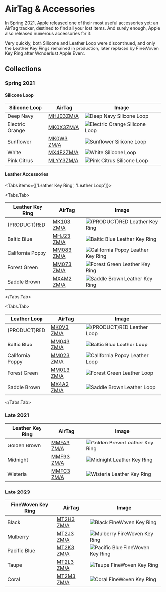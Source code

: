 
# AirTag & Accessories

In Spring 2021, Apple released one of their most useful accessories yet: an AirTag tracker, destined to find all your lost items. And surely enough, Apple also released numerous accessories for it.

Very quickly, both Silicone and Leather Loop were discontinued, and only the Leather Key Rings remained in production, later replaced by FineWoven Key Ring after Wonderlust Apple Event.

## Collections

### Spring 2021

#### Silicone Loop

| Silicone Loop | AirTag | Image |
| --- | --- | --- |
| Deep Navy | [MHJ03<wbr/>ZM/A](/airtag/MHJ03) | ![Deep Navy Silicone Loop](/everyphone/MHJ03.png) |
| Electric Orange | [MK0X3<wbr/>ZM/A](/airtag/MK0X3) | ![Electric Orange Silicone Loop](/everyphone/MK0X3.png) |
| Sunflower | [MK0W3<wbr/>ZM/A](/airtag/MK0W3) | ![Sunflower Silicone Loop](/everyphone/MK0W3.png) |
| White | [MX4F2<wbr/>ZM/A](/airtag/MX4F2) | ![White Silicone Loop](/everyphone/MX4F2.png) |
| Pink Citrus | [MLYY3<wbr/>ZM/A](/airtag/MLYY3) | ![Pink Citrus Silicone Loop](/everyphone/MLYY3.png) |

#### Leather Accessories

<Tabs
  items={['Leather Key Ring', 'Leather Loop']}>

<Tabs.Tab>

| Leather Key Ring | AirTag | Image |
| --- | --- | --- |
| (PRODUCT)RED | [MK103<wbr/>ZM/A](/airtag/MK103) | ![(PRODUCT)RED Leather Key Ring](/everyphone/MK103.png) |
| Baltic Blue | [MHJ23<wbr/>ZM/A](/airtag/MHJ23) | ![Baltic Blue Leather Key Ring](/everyphone/MHJ23.png) |
| California Poppy | [MM083<wbr/>ZM/A](/airtag/MM083) | ![California Poppy Leather Key Ring](/everyphone/MM083.png) |
| Forest Green | [MM073<wbr/>ZM/A](/airtag/MM073) | ![Forest Green Leather Key Ring](/everyphone/MM073.png) |
| Saddle Brown | [MX4M2<wbr/>ZM/A](/airtag/MX4M2) | ![Saddle Brown Leather Key Ring](/everyphone/MX4M2.png) |

</Tabs.Tab>

<Tabs.Tab>

| Leather Loop | AirTag | Image |
| --- | --- | --- |
| (PRODUCT)RED | [MK0V3<wbr/>ZM/A](/airtag/MK0V3) | ![(PRODUCT)RED Leather Loop](/everyphone/MK0V3.png) |
| Baltic Blue | [MM043<wbr/>ZM/A](/airtag/MM043) | ![Baltic Blue Leather Loop](/everyphone/MM043.png) |
| California Poppy | [MM023<wbr/>ZM/A](/airtag/MM023) | ![California Poppy Leather Loop](/everyphone/MM023.png) |
| Forest Green | [MM013<wbr/>ZM/A](/airtag/MM013) | ![Forest Green Leather Loop](/everyphone/MM013.png) |
| Saddle Brown | [MX4A2<wbr/>ZM/A](/airtag/MX4A2) | ![Saddle Brown Leather Loop](/everyphone/MX4A2.png) |

</Tabs.Tab>
</Tabs>

### Late 2021

| Leather Key Ring | AirTag | Image |
| --- | --- | --- |
| Golden Brown | [MMFA3<wbr/>ZM/A](/airtag/MMFA3) | ![Golden Brown Leather Key Ring](/everyphone/MMFA3.png) |
| Midnight | [MMF93<wbr/>ZM/A](/airtag/MMF93) | ![Midnight Leather Key Ring](/everyphone/MMF93.png) |
| Wisteria | [MMFC3<wbr/>ZM/A](/airtag/MMFC3) | ![Wisteria Leather Key Ring](/everyphone/MMFC3.png) |

### Late 2023

| FineWoven Key Ring | AirTag | Image |
| --- | --- | --- |
| Black | [MT2H3<wbr/>ZM/A](/airtag/MT2H3) | ![Black FineWoven Key Ring](/everyphone/MT2H3.png) |
| Mulberry | [MT2J3<wbr/>ZM/A](/airtag/MT2J3) | ![Mulberry FineWoven Key Ring](/everyphone/MT2J3.png) |
| Pacific Blue | [MT2K3<wbr/>ZM/A](/airtag/MT2K3) | ![Pacific Blue FineWoven Key Ring](/everyphone/MT2K3.png) |
| Taupe | [MT2L3<wbr/>ZM/A](/airtag/MT2L3) | ![Taupe FineWoven Key Ring](/everyphone/MT2L3.png) |
| Coral | [MT2M3<wbr/>ZM/A](/airtag/MT2M3) | ![Coral FineWoven Key Ring](/everyphone/MT2M3.png) |
